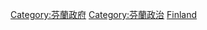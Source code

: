 {{Commonscat|International relations of Finland}}

[[Category:芬蘭政府|Category:芬蘭政府]]
[[Category:芬蘭政治|Category:芬蘭政治]]
[[Category:欧洲各国外交|Finland]]